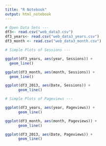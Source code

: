 ---
title: "R Notebook"
output: html_notebook
---

```{r}
# Open Data Sets ---
df3<- read.csv("web_data3.csv")
df3_years<- read.csv("web_data3_years.csv")
df3_month <- read.csv("web_data3_month.csv")

# Simple Plots of Sessions ---

ggplot(df3_years, aes(year, Sessions)) + 
  geom_line()

ggplot(df3_month, aes(month, Sessions)) +
  geom_line()

ggplot(df3_2013, aes(Date, Sessions)) +
      geom_line()

# Simple Plots of Pageviews ---

ggplot(df3_years, aes(year, Pageviews)) + 
      geom_line()

ggplot(df3_month, aes(month, Pageviews)) +
      geom_line()

ggplot(df3_2013, aes(Date, Pageviews)) +
      geom_line()
```


